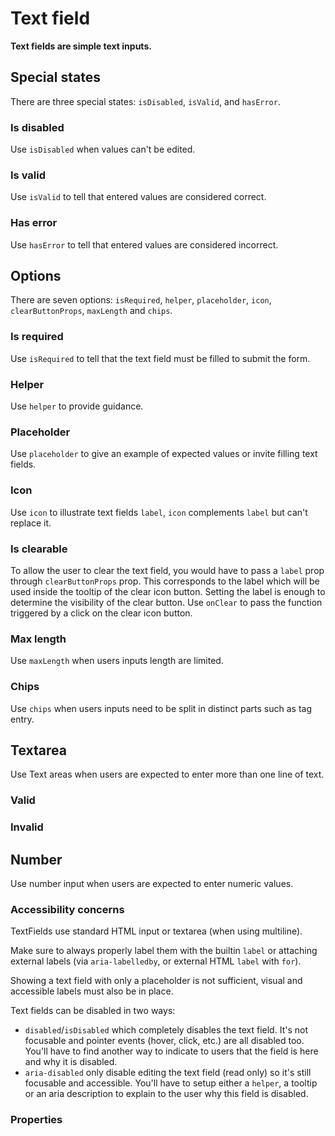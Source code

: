 # Text field

**Text fields are simple text inputs.**

<DemoBlock demo="default" withThemeSwitcher />

## Special states

There are three special states: `isDisabled`, `isValid`, and `hasError`.

### Is disabled

Use `isDisabled` when values can't be edited.

<DemoBlock demo="disabled" withThemeSwitcher />

### Is valid

Use `isValid` to tell that entered values are considered correct.

<DemoBlock demo="valid" withThemeSwitcher />

### Has error

Use `hasError` to tell that entered values are considered incorrect.

<DemoBlock demo="invalid" withThemeSwitcher />

## Options

There are seven options: `isRequired`, `helper`, `placeholder`, `icon`, `clearButtonProps`, `maxLength` and `chips`.

### Is required

Use `isRequired` to tell that the text field must be filled to submit the form.

<DemoBlock demo="required" withThemeSwitcher />

### Helper

Use `helper` to provide guidance.

<DemoBlock demo="helper" withThemeSwitcher />

### Placeholder

Use `placeholder` to give an example of expected values or invite filling text fields.

<DemoBlock demo="placeholder" withThemeSwitcher />

### Icon

Use `icon` to illustrate text fields `label`, `icon` complements `label` but can't replace it.

<DemoBlock demo="icon" withThemeSwitcher />

### Is clearable

To allow the user to clear the text field, you would have to pass a `label` prop through `clearButtonProps` prop. This corresponds to the label which will be used inside the tooltip of the clear icon button. Setting the label is enough to determine the visibility of the clear button. Use `onClear` to pass the function triggered by a click on the clear icon button.

<DemoBlock demo="clearable" withThemeSwitcher />

### Max length

Use `maxLength` when users inputs length are limited.

<DemoBlock demo="character-counter" withThemeSwitcher />

### Chips

Use `chips` when users inputs need to be split in distinct parts such as tag entry.

<DemoBlock demo="with-chips" withThemeSwitcher />

## Textarea

Use Text areas when users are expected to enter more than one line of text.

<DemoBlock demo="text-area" withThemeSwitcher />

### Valid

<DemoBlock demo="text-area-valid" withThemeSwitcher />

### Invalid

<DemoBlock demo="text-area-invalid" withThemeSwitcher />

## Number

Use number input when users are expected to enter numeric values.

<DemoBlock demo="number" withThemeSwitcher />

### Accessibility concerns

TextFields use standard HTML input or textarea (when using multiline).

Make sure to always properly label them with the builtin `label` or attaching external labels (via `aria-labelledby`, or
 external HTML `label` with `for`).

Showing a text field with only a placeholder is not sufficient, visual and accessible labels must also be in place.

Text fields can be disabled in two ways:
- `disabled`/`isDisabled` which completely disables the text field. It's not focusable and pointer events (hover, click, etc.) are
  all disabled too. You'll have to find another way to indicate to users that the field is here and why it is disabled.
- `aria-disabled` only disable editing the text field (read only) so it's still focusable and accessible. You'll have
  to setup either a `helper`, a tooltip or an aria description to explain to the user why this field is disabled.

### Properties

<PropTable component="TextField" />
